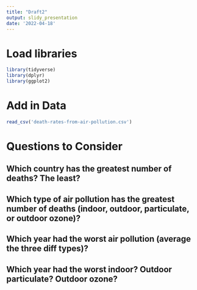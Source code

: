 ```yaml
---
title: "Draft2"
output: slidy_presentation
date: '2022-04-18'
---
```


# Load libraries 
```r
library(tidyverse)
library(dplyr)
library(ggplot2)
```

# Add in Data 
```r
read_csv('death-rates-from-air-pollution.csv')
```

# Questions to Consider 

## Which country has the greatest number of deaths? The least?

## Which type of air pollution has the greatest number of deaths (indoor, outdoor, particulate, or outdoor ozone)?

## Which year had the worst air pollution (average the three diff types)?

## Which year had the worst indoor? Outdoor particulate? Outdoor ozone?
